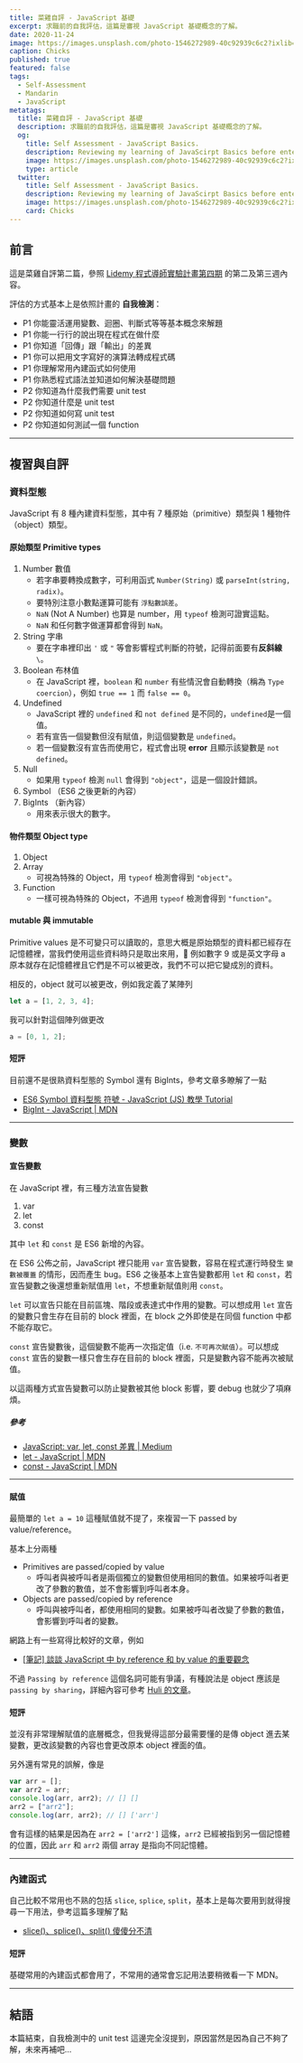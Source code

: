 ```yaml
---
title: 菜雞自評 - JavaScript 基礎
excerpt: 求職前的自我評估，這篇是審視 JavaScript 基礎概念的了解。
date: 2020-11-24
image: https://images.unsplash.com/photo-1546272989-40c92939c6c2?ixlib=rb-1.2.1&ixid=eyJhcHBfaWQiOjEyMDd9&auto=format&fit=crop&w=1000&q=80
caption: Chicks
published: true
featured: false
tags:
  - Self-Assessment
  - Mandarin
  - JavaScript
metatags:
  title: 菜雞自評 - JavaScript 基礎
  description: 求職前的自我評估，這篇是審視 JavaScript 基礎概念的了解。
  og:
    title: Self Assessment - JavaScript Basics.
    description: Reviewing my learning of JavaScirpt Basics before entering the workforce.
    image: https://images.unsplash.com/photo-1546272989-40c92939c6c2?ixlib=rb-1.2.1&ixid=eyJhcHBfaWQiOjEyMDd9&auto=format&fit=crop&w=1000&q=80
    type: article
  twitter:
    title: Self Assessment - JavaScript Basics.
    description: Reviewing my learning of JavaScirpt Basics before entering the workforce.
    image: https://images.unsplash.com/photo-1546272989-40c92939c6c2?ixlib=rb-1.2.1&ixid=eyJhcHBfaWQiOjEyMDd9&auto=format&fit=crop&w=1000&q=80
    card: Chicks
---
```


## 前言

這是菜雞自評第二篇，參照 [Lidemy 程式導師實驗計畫第四期](https://github.com/Lidemy/mentor-program-4th) 的第二及第三週內容。

評估的方式基本上是依照計畫的 **自我檢測**：

- P1 你能靈活運用變數、迴圈、判斷式等等基本概念來解題
- P1 你能一行行的說出現在程式在做什麼
- P1 你知道「回傳」跟「輸出」的差異
- P1 你可以把用文字寫好的演算法轉成程式碼
- P1 你理解常用內建函式如何使用
- P1 你熟悉程式語法並知道如何解決基礎問題
- P2 你知道為什麼我們需要 unit test
- P2 你知道什麼是 unit test
- P2 你知道如何寫 unit test
- P2 你知道如何測試一個 function

---

## 複習與自評

### 資料型態

JavaScript 有 8 種內建資料型態，其中有 7 種原始（primitive）類型與 1 種物件（object）類型。

#### 原始類型 Primitive types

1. Number 數值
   - 若字串要轉換成數字，可利用函式 `Number(String)` 或 `parseInt(string, radix)`。
   - 要特別注意小數點運算可能有 `浮點數誤差`。
   - `NaN` (Not A Number) 也算是 number，用 `typeof` 檢測可證實這點。
   - `NaN` 和任何數字做運算都會得到 `NaN`。
2. String 字串
   - 要在字串裡印出 `'` 或 `"` 等會影響程式判斷的符號，記得前面要有**反斜線** `\`。
3. Boolean 布林值
   - 在 JavaScript 裡，`boolean` 和 `number` 有些情況會自動轉換（稱為 `Type coercion`），例如 `true == 1` 而 `false == 0`。
4. Undefined
   - JavaScript 裡的 `undefined` 和 `not defined` 是不同的，`undefined`是一個值。
   - 若有宣告一個變數但沒有賦值，則這個變數是 `undefined`。
   - 若一個變數沒有宣告而使用它，程式會出現 **error** 且顯示該變數是 `not defined`。
5. Null
   - 如果用 `typeof` 檢測 `null` 會得到 `"object"`，這是一個設計錯誤。
6. Symbol （ES6 之後更新的內容）
7. BigInts （新內容）
   - 用來表示很大的數字。

#### 物件類型 Object type

1. Object
2. Array
   - 可視為特殊的 Object，用 `typeof` 檢測會得到 `"object"`。
3. Function
   - 一樣可視為特殊的 Object，不過用 `typeof` 檢測會得到 `"function"`。

#### mutable 與 immutable

Primitive values 是不可變只可以讀取的，意思大概是原始類型的資料都已經存在記憶體裡，當我們使用這些資料時只是取出來用， 例如數字 9 或是英文字母 a 原本就存在記憶體裡且它們是不可以被更改，我們不可以把它變成別的資料。

相反的，object 就可以被更改，例如我定義了某陣列

```js
let a = [1, 2, 3, 4];
```

我可以針對這個陣列做更改

```js
a = [0, 1, 2];
```

#### 短評

目前還不是很熟資料型態的 Symbol 還有 BigInts，參考文章多瞭解了一點

- [ES6 Symbol 資料型態 符號 - JavaScript (JS) 教學 Tutorial](https://www.fooish.com/javascript/ES6/Symbol.html)
- [BigInt - JavaScript | MDN](https://developer.mozilla.org/zh-TW/docs/Web/JavaScript/Reference/Global_Objects/BigInt)

---

### 變數

#### 宣告變數

在 JavaScript 裡，有三種方法宣告變數

1. var
2. let
3. const

其中 `let` 和 `const` 是 ES6 新增的內容。

在 ES6 公佈之前，JavaScript 裡只能用 `var` 宣告變數，容易在程式運行時發生 `變數被覆蓋` 的情形，因而產生 bug。ES6 之後基本上宣告變數都用 `let` 和 `const`，若宣告變數之後還想重新賦值用 `let`，不想重新賦值則用 `const`。

`let` 可以宣告只能在目前區塊、階段或表達式中作用的變數。可以想成用 `let` 宣告的變數只會生存在目前的 block 裡面，在 block 之外即使是在同個 function 中都不能存取它。

`const` 宣告變數後，這個變數不能再一次指定值（i.e. `不可再次賦值`）。可以想成 `const` 宣告的變數一樣只會生存在目前的 block 裡面，只是變數內容不能再次被賦值。

以這兩種方式宣告變數可以防止變數被其他 block 影響，要 debug 也就少了項麻煩。

##### 參考

- [JavaScript: var, let, const 差異 | Medium](https://medium.com/@totoroLiu/javascript-var-let-const-%E5%B7%AE%E7%95%B0-e3d930521230)
- [let - JavaScript | MDN](https://developer.mozilla.org/zh-TW/docs/Web/JavaScript/Reference/Statements/let)
- [const - JavaScript | MDN](https://developer.mozilla.org/zh-TW/docs/Web/JavaScript/Reference/Statements/const)

---

#### 賦值

最簡單的 `let a = 10` 這種賦值就不提了，來複習一下 passed by value/reference。

基本上分兩種

- Primitives are passed/copied by value
  - 呼叫者與被呼叫者是兩個獨立的變數但使用相同的數值。如果被呼叫者更改了參數的數值，並不會影響到呼叫者本身。
- Objects are passed/copied by reference
  - 呼叫與被呼叫者，都使用相同的變數。如果被呼叫者改變了參數的數值，會影響到呼叫者的變數。

網路上有一些寫得比較好的文章，例如

- [[筆記] 談談 JavaScript 中 by reference 和 by value 的重要觀念](https://pjchender.blogspot.com/2016/03/javascriptby-referenceby-value.html)

不過 `Passing by reference` 這個名詞可能有爭議，有種說法是 object 應該是 `passing by sharing`，詳細內容可參考 [Huli 的文章](https://blog.techbridge.cc/2018/06/23/javascript-call-by-value-or-reference/)。

#### 短評

並沒有非常理解賦值的底層概念，但我覺得這部分最需要懂的是傳 object 進去某變數，更改該變數的內容也會更改原本 object 裡面的值。

另外還有常見的誤解，像是

```javascript
var arr = [];
var arr2 = arr;
console.log(arr, arr2); // [] []
arr2 = ["arr2"];
console.log(arr, arr2); // [] ['arr']
```

會有這樣的結果是因為在 `arr2 = ['arr2']` 這條，`arr2` 已經被指到另一個記憶體的位置，因此 `arr` 和 `arr2` 兩個 array 是指向不同記憶體。

---

### 內建函式

自己比較不常用也不熟的包括 `slice`, `splice`, `split`，基本上是每次要用到就得搜尋一下用法，參考這篇多理解了點

- [slice()、splice()、split() 傻傻分不清](https://medium.com/@bebebobohaha/slice-splice-split-%E5%82%BB%E5%82%BB%E5%88%86%E4%B8%8D%E6%B8%85-46d9c8992729)

#### 短評

基礎常用的內建函式都會用了，不常用的通常會忘記用法要稍微看一下 MDN。

---

## 結語

本篇結束，自我檢測中的 unit test 這邊完全沒提到，原因當然是因為自己不夠了解，未來再補吧...
